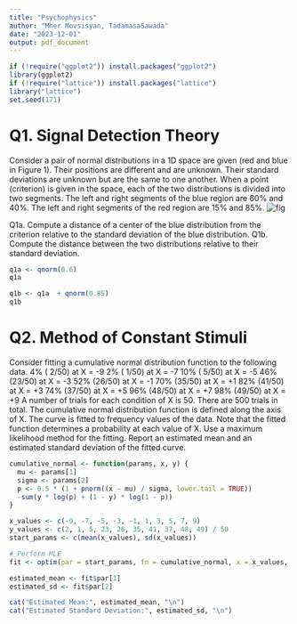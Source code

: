 ```yaml
---
title: "Psychophysics"
author: "Mher Movsisyan, TadamasaSawada"
date: "2023-12-01"
output: pdf_document
---
```


```r
if (!require("ggplot2")) install.packages("ggplot2")
library(ggplot2)
if (!require("lattice")) install.packages("lattice")
library("lattice")
set.seed(171)
```

# Q1. Signal Detection Theory
Consider a pair of normal distributions in a 1D space are given (red and blue in Figure 1). Their positions are different and are unknown. Their standard deviations are unknown but are the same to one another.
When a point (criterion) is given in the space, each of the two distributions is divided into two segments. The left and right segments of the blue region are 60% and 40%. The left and right segments of the red region are 15% and 85%.
![fig](https://github.com/MovsisyanM/sandbox/blob/main/ExperimentDesign/resources/AUA_DAE_H5%20Homework5%20Fig1.png?raw=true)

Q1a. Compute a distance of a center of the blue distribution from the criterion relative to the standard deviation of the blue distribution.
Q1b. Compute the distance between the two distributions relative to their standard deviation.

```r
q1a <- qnorm(0.6)
q1a

q1b <- q1a  + qnorm(0.85)
q1b
```

# Q2. Method of Constant Stimuli
Consider fitting a cumulative normal distribution function to the following data.
  4%  ( 2/50) at X = -9
  2%  ( 1/50) at X = -7
  10% ( 5/50) at X = -5
  46% (23/50) at X = -3
  52% (26/50) at X = -1
  70% (35/50) at X = +1
  82% (41/50) at X = +3
  74% (37/50) at X = +5
  96% (48/50) at X = +7
  98% (49/50) at X = +9
A number of trials for each condition of X is 50. There are 500 trials in total.
The cumulative normal distribution function is defined along the axis of X. The curve is fitted to frequency values of the data.
Note that the fitted function determines a probability at each value of X. Use a maximum likelihood method for the fitting.
Report an estimated mean and an estimated standard deviation of the fitted curve.
```r
cumulative_normal <- function(params, x, y) {
  mu <- params[1]
  sigma <- params[2]
  p <- 0.5 * (1 + pnorm((x - mu) / sigma, lower.tail = TRUE))
  -sum(y * log(p) + (1 - y) * log(1 - p))
}

x_values <- c(-9, -7, -5, -3, -1, 1, 3, 5, 7, 9)
y_values <- c(2, 1, 5, 23, 26, 35, 41, 37, 48, 49) / 50
start_params <- c(mean(x_values), sd(x_values))

# Perform MLE
fit <- optim(par = start_params, fn = cumulative_normal, x = x_values, y = y_values, method = "L-BFGS-B")

estimated_mean <- fit$par[1]
estimated_sd <- fit$par[2]

cat("Estimated Mean:", estimated_mean, "\n")
cat("Estimated Standard Deviation:", estimated_sd, "\n")
```





